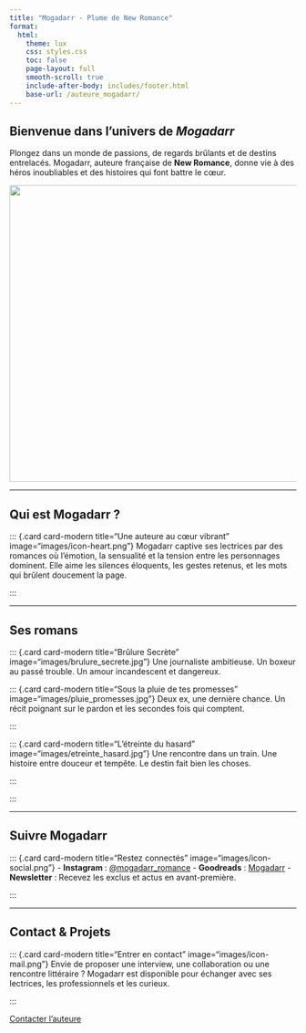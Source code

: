 ```yaml
---
title: "Mogadarr - Plume de New Romance"
format:
  html:
    theme: lux
    css: styles.css
    toc: false
    page-layout: full
    smooth-scroll: true
    include-after-body: includes/footer.html
    base-url: /auteure_mogadarr/
---
```


:::{.grid .mt-4 .mb-4 .align-items-center}
::: {.g-col-6}

# Bienvenue dans l'univers de *Mogadarr*

Plongez dans un monde de passions, de regards brûlants et de destins entrelacés. Mogadarr, auteure française de **New Romance**, donne vie à des héros inoubliables et des histoires qui font battre le cœur.

:::
::: {.g-col-6 .text-center}
![](images/Mogadarr.png){width="520" class="rounded shadow"}
:::
:::

---

## Qui est Mogadarr&nbsp;?

:::{.grid columns=1}
::: {.g-col}
::: {.card card-modern title="Une auteure au cœur vibrant" image="images/icon-heart.png"}
Mogadarr captive ses lectrices par des romances où l’émotion, la sensualité et la tension entre les personnages dominent. Elle aime les silences éloquents, les gestes retenus, et les mots qui brûlent doucement la page.
:::
:::
:::

---

## Ses romans

:::{.grid columns=3}

::: {.g-col}
::: {.card card-modern title="Brûlure Secrète" image="images/brulure_secrete.jpg"}
Une journaliste ambitieuse. Un boxeur au passé trouble. Un amour incandescent et dangereux.
:::
:::

::: {.g-col}
::: {.card card-modern title="Sous la pluie de tes promesses" image="images/pluie_promesses.jpg"}
Deux ex, une dernière chance. Un récit poignant sur le pardon et les secondes fois qui comptent.
:::
:::

::: {.g-col}
::: {.card card-modern title="L'étreinte du hasard" image="images/etreinte_hasard.jpg"}
Une rencontre dans un train. Une histoire entre douceur et tempête. Le destin fait bien les choses.
:::
:::

:::

---

## Suivre Mogadarr

:::{.grid columns=1}
::: {.g-col}
::: {.card card-modern title="Restez connectés" image="images/icon-social.png"}
- **Instagram** : [@mogadarr_romance](https://instagram.com/mogadarr_romance)
- **Goodreads** : [Mogadarr](https://goodreads.com)
- **Newsletter** : Recevez les exclus et actus en avant-première.
:::
:::
:::

---

## Contact & Projets

:::{.grid columns=1}
::: {.g-col}
::: {.card card-modern title="Entrer en contact" image="images/icon-mail.png"}
Envie de proposer une interview, une collaboration ou une rencontre littéraire&nbsp;? Mogadarr est disponible pour échanger avec ses lectrices, les professionnels et les curieux.
:::
:::
:::

<div class="center-button">
  <a href="mailto:mogadarr.contact@example.com" class="button">Contacter l’auteure</a>
</div>